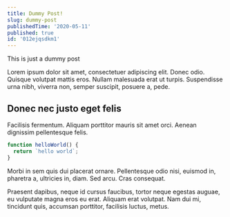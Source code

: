 ```yaml
---
title: Dummy Post!
slug: dummy-post
publishedTime: '2020-05-11'
published: true
id: '012ejqsdkm1'
---
```


This is just a dummy post

Lorem ipsum dolor sit amet, consectetuer adipiscing elit. Donec odio. Quisque volutpat mattis eros. Nullam malesuada erat ut turpis. Suspendisse urna nibh, viverra non, semper suscipit, posuere a, pede.

## Donec nec justo eget felis

Facilisis fermentum. Aliquam porttitor mauris sit amet orci. Aenean dignissim pellentesque felis.

```typescript
function helloWorld() {
  return `hello world`;
}
```

Morbi in sem quis dui placerat ornare. Pellentesque odio nisi, euismod in, pharetra a, ultricies in, diam. Sed arcu. Cras consequat.

Praesent dapibus, neque id cursus faucibus, tortor neque egestas auguae, eu vulputate magna eros eu erat. Aliquam erat volutpat. Nam dui mi, tincidunt quis, accumsan porttitor, facilisis luctus, metus.
